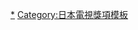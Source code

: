 {{Navbox
|name       = TVnavi日劇年度大賞最佳男主角獎
|state = {{{state|autocollapse}}}
|titlestyle = background:#002FA7;color:white;
|title      = [[TVnavi日劇年度大賞|<span style="color:#FFFFFF;">TVnavi日劇年度大賞</span>]]<span style="color:#B0C4DE;">最佳男主角獎</span>
|image      = 
|bodystyle  = 
|groupstyle = width:70%:105px;color:blue
|liststyle  = text-align:left;
| bodyclass =hlist
| selected = {{{1|}}}

|group2     = 2000年代
|list2      = 
* 2004 [[中居正廣]]
* 2005 [[瀧澤秀明]]
* 2006 [[草彅剛]]
* 2007 [[木村拓哉]]
* 2008 [[大野智]]
* 2009 [[大澤隆夫]]
|group3     = 2010年代
|list3      = 
* 2010 [[福山雅治]]
* 2011 [[大澤隆夫]]
* 2012 [[大野智]]
* 2013 [[木村拓哉]]
* 2014 [[大野智]]
* 2015 [[草彅剛]]
}}
<noinclude>
{{collapsible option}}
[[Category:TVnavi日劇年度大賞最佳男主角獎|*]]
[[Category:日本電視獎項模板]]
</noinclude>